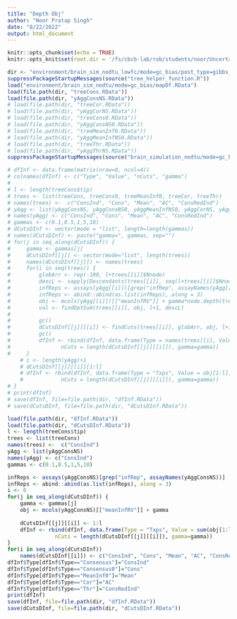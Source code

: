 ```yaml
---
title: "Depth Obj"
author: "Noor Pratap Singh"
date: "8/22/2022"
output: html_document
---
```


```r
knitr::opts_chunk$set(echo = TRUE)
knitr::opts_knit$set(root.dir = '/fs/cbcb-lab/rob/students/noor/Uncertainity/treeTerminusScripts')
```

```r
dir <- "environment/brain_sim_nodtu_lowfc/mode=gc_bias/post_type=gibbs_nrep=100_tf=100/comp_trees"
suppressPackageStartupMessages(source("tree_helper_function.R"))
load("environment/brain_sim_nodtu/mode=gc_bias/mapDf.RData")
load(file.path(dir, "treeCons.RData"))
load(file.path(dir, "yAggConsNS.RData"))
# load(file.path(dir, "treeCor.RData"))
# load(file.path(dir, "yAggCorNS.RData"))
# load(file.path(dir, "treeCons0.RData"))
# load(file.path(dir, "yAggConsNS0.RData"))
# load(file.path(dir, "treeMeanInf0.RData"))
# load(file.path(dir, "yAggMeanInfNS0.RData"))
# load(file.path(dir, "treeThr.RData"))
# load(file.path(dir, "yAggThrNS.RData"))
suppressPackageStartupMessages(source("brain_simulation_nodtu/mode=gc_bias/post_type=gibbs_nrep=100_tf=100/tree_analysis/tree_filter.R"))
```

```r
# dfInf <- data.frame(matrix(nrow=0, ncol=4))
# colnames(dfInf) <- c("Type", "Value", "nCuts", "gamma")
# 
# l <- length(treeCons$tip)
# trees <- list(treeCons, treeCons0, treeMeanInf0, treeCor, treeThr)
# names(trees) <-  c("ConsInd", "Cons", "Mean", "AC", "ConsRedInd")
# yAgg <- list(yAggConsNS, yAggConsNS0, yAggMeanInfNS0, yAggCorNS, yAggThrNS)
# names(yAgg) <- c("ConsInd", "Cons", "Mean", "AC", "ConsRedInd")
# gammas <- c(0.1,0.5,1,5,10)
# dCutsDInf <- vector(mode = "list", length=length(gammas))
# names(dCutsDInf) <- paste("gamma=", gammas, sep="")
# for(j in seq_along(dCutsDInf)) {
#     gamma <- gammas[j]
#     dCutsDInf[[j]] <- vector(mode="list", length(trees))
#     names(dCutsDInf[[j]]) <- names(trees)
#     for(i in seq(trees)) {
#         globArr <- rep(-100, l+trees[[i]]$Nnode)
#         descL <- sapply(Descendants(trees[[i]], seq(l+trees[[i]]$Nnode)), length)
#         infReps <- assays(yAgg[[i]])[grep("infRep", assayNames(yAgg[[i]]))]
#         infReps <- abind::abind(as.list(infReps), along = 3)
#         obj <- mcols(yAgg[[i]])[["meanInfRV"]] + gamma*node.depth(trees[[i]],2)
#         val <- findOptSum(trees[[i]], obj, l+1, descL)
# 
#         gc()
#         dCutsDInf[[j]][[i]] <- findCuts(trees[[i]], globArr, obj, l+1, descL)
#         gc()
#         dfInf <- rbind(dfInf, data.frame(Type = names(trees)[i], Value = val,
#                nCuts = length(dCutsDInf[[j]][[i]]), gamma=gamma))
#     }
    # i <- length(yAgg)+1
    # dCutsDInf[[j]][[i]][1:l]
    # dfInf <- rbind(dfInf, data.frame(Type = "Txps", Value = obj[1:l],
    #            nCuts = length(dCutsDInf[[j]][[i]]), gamma=gamma))
# }
# print(dfInf)
# save(dfInf, file=file.path(dir, "dfInf.RData"))
# save(dCutsDInf, file=file.path(dir, "dCutsDInf.RData"))
```

```r
load(file.path(dir, "dfInf.RData"))
load(file.path(dir, "dCutsDInf.RData"))
l <- length(treeCons$tip)
trees <- list(treeCons)
names(trees) <-  c("ConsInd")
yAgg <- list(yAggConsNS)
names(yAgg) <- c("ConsInd")
gammas <- c(0.1,0.5,1,5,10)

infReps <- assays(yAggConsNS)[grep("infRep", assayNames(yAggConsNS))]
infReps <- abind::abind(as.list(infReps), along = 3)
i <- 6
for(j in seq_along(dCutsDInf)) {
    gamma <- gammas[j]
    obj <- mcols(yAggConsNS)[["meanInfRV"]] + gamma
    
    dCutsDInf[[j]][[i]] <- 1:l
    dfInf <- rbind(dfInf, data.frame(Type = "Txps", Value = sum(obj[1:l]),
               nCuts = length(dCutsDInf[[j]][[i]]), gamma=gamma))
}
for(i in seq_along(dCutsDInf))
    names(dCutsDInf[[i]]) <- c("ConsInd", "Cons", "Mean", "AC", "ConsRedInd", "Txps")
dfInf$Type[dfInf$Type=="Consensus"]="ConsInd"
dfInf$Type[dfInf$Type=="Consensus0"]="Cons"
dfInf$Type[dfInf$Type=="MeanInf0"]="Mean"
dfInf$Type[dfInf$Type=="Cor"]="AC"
dfInf$Type[dfInf$Type=="Thr"]="ConsRedInd"
print(dfInf)
save(dfInf, file=file.path(dir, "dfInf.RData"))
save(dCutsDInf, file=file.path(dir, "dCutsDInf.RData"))
```